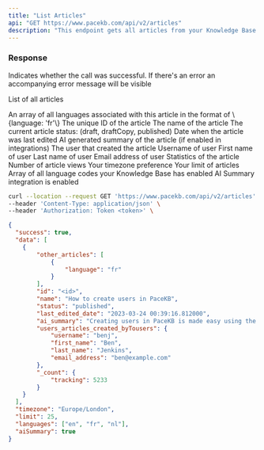 ```yaml
---
title: "List Articles"
api: "GET https://www.pacekb.com/api/v2/articles"
description: "This endpoint gets all articles from your Knowledge Base."
---
```


### Response

<ResponseField name="success" type="boolean">
  Indicates whether the call was successful.
</ResponseField>

<ResponseField name="message" type="string">
  If there's an error an accompanying error message will be visible
</ResponseField>

<ResponseField name="data" type="array">

List of all articles

<Expandable title="Toggle object in array">

<ResponseField name="other_articles" type="array">
  An array of all languages associated with this article in the format of \{language: 'fr'\}
</ResponseField>

<ResponseField name="id" type="string">
  The unique ID of the article
</ResponseField>

<ResponseField name="name" type="string">
  The name of the article
</ResponseField>

<ResponseField name="status" type="string">
  The current article status: (draft, draftCopy, published)
</ResponseField>

<ResponseField name="last_edited_date" type="date">
  Date when the article was last edited
</ResponseField>

<ResponseField name="ai_summary" type="string">
  AI generated summary of the article (if enabled in integrations)
</ResponseField>

<ResponseField name="users_articles_created_byTousers" type="object">
  The user that created the article
  <Expandable title="Users object">
    <ResponseField name="username" type="string">
      Username of user
    </ResponseField>
    <ResponseField name="first_name" type="string">
      First name of user
    </ResponseField>
    <ResponseField name="last_name" type="string">
      Last name of user
    </ResponseField>
    <ResponseField name="email_address" type="string">
      Email address of user
    </ResponseField>
  </Expandable>
</ResponseField>

<ResponseField name="_count" type="object">
  Statistics of the article
  <Expandable title="Statistics object">
    <ResponseField name="tracking" type="number">
      Number of article views
    </ResponseField>
  </Expandable>
</ResponseField>

</Expandable>
</ResponseField>

<ResponseField name="timezone" type="string">
  Your timezone preference
</ResponseField>

<ResponseField name="limit" type="number">
  Your limit of articles
</ResponseField>

<ResponseField name="languages" type="array">
  Array of all language codes your Knowledge Base has enabled
</ResponseField>

<ResponseField name="ai_summary" type="boolean">
  AI Summary integration is enabled
</ResponseField>

<RequestExample>

```bash Example Request
curl --location --request GET 'https://www.pacekb.com/api/v2/articles' \
--header 'Content-Type: application/json' \
--header 'Authorization: Token <token>' \
```

</RequestExample>

<ResponseExample>

```json Response
{
  "success": true,
  "data": [
    {
        "other_articles": [
            {
                "language": "fr"
            }
        ],
        "id": "<id>",
        "name": "How to create users in PaceKB",
        "status": "published",
        "last_edited_date": "2023-03-24 00:39:16.812000",
        "ai_summary": "Creating users in PaceKB is made easy using the sub-user system. Start by...",
        "users_articles_created_byTousers": {
            "username": "benj",
            "first_name": "Ben",
            "last_name": "Jenkins",
            "email_address": "ben@example.com"
        },
        "_count": {
            "tracking": 5233
        }
    }
  ],
  "timezone": "Europe/London",
  "limit": 25,
  "languages": ["en", "fr", "nl"],
  "aiSummary": true
}
```

</ResponseExample>

